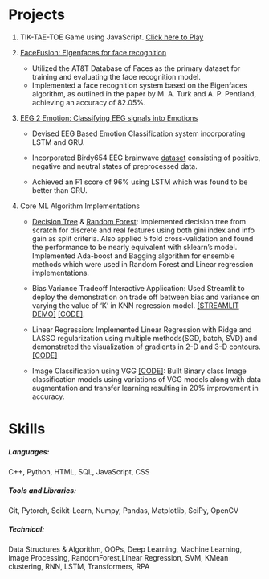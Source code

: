 <!-- ---
title: "Projects"
format: html
--- -->
# Projects

1.  TIK-TAE-TOE Game using JavaScript.
    [Click here to Play](onlineashish.github.io/tik-tak-toe)

2.  [FaceFusion: EIgenfaces for face recognition](https://github.com/onlineashish/Facerecognization-%20from-scratch)
<div class = "bullet">
<ul>
<li>Utilized the AT&T Database of Faces as the primary dataset for training and evaluating the face recognition model.</li>
<li>Implemented a face recognition system based on the Eigenfaces algorithm, as outlined in the paper by M. A.
Turk and A. P. Pentland, achieving an accuracy of 82.05%. </li>
</ul>
</div>

3. [EEG 2 Emotion: Classifying EEG signals into Emotions](https://github.com/onlineashish/Emotion-classification-on-EEG-brainwave-dataset)<ul>
<li>Devised EEG Based Emotion Classification system incorporating LSTM and GRU.</li>
<li>Incorporated Birdy654 EEG brainwave [dataset](https://www.kaggle.com/datasets/birdy654/eeg-brainwave-dataset-feeling-emotions) consisting of positive, negative and neutral states of preprocessed data.</li>
<li>Achieved an F1 score of 96% using LSTM which was found to be better than GRU.</li>
</ul>


4. Core ML Algorithm Implementations
<ul>
<li>[Decision Tree](https://github.com/onlineashish/Decision_Tree_From_Scratch) & [Random Forest](https://github.com/onlineashish/Random_Forest_Implementation): Implemented decision tree from scratch for discrete and real features using
both gini index and info gain as split criteria. Also applied 5 fold cross-validation and found the performance
to be nearly equivalent with sklearn’s model. Implemented Ada-boost and Bagging algorithm for ensemble
methods which were used in Random Forest and Linear regression implementations.</li>
<li>Bias Variance Tradeoff Interactive Application: Used Streamlit to deploy the demonstration on trade off
between bias and variance on varying the value of ‘K’ in KNN regression model. [[STREAMLIT DEMO]](https://onlineashish-streamlit-bias-variance-main-ycy7na.streamlit.app/) [[CODE]](https://github.com/onlineashish/Streamlit-Bias-Variance).</li>
<li>Linear Regression: Implemented Linear Regression with Ridge and LASSO regularization using multiple
methods(SGD, batch, SVD) and demonstrated the visualization of gradients in 2-D and 3-D contours.[[CODE]](https://github.com/onlineashish/Linear_Regression_Implementation_Scratch)</li>
<li>Image Classification using VGG [[CODE]](https://github.com/onlineashish/ImageClassification_VGG): Built Binary class Image classification models using variations of
VGG models along with data augmentation and transfer learning resulting in 20% improvement in accuracy.</li>
</ul>


# Skills

#####  <b>Languages</b>: 
C++, Python, HTML, SQL, JavaScript, CSS

#####  <b>Tools and Libraries</b>: 
Git, Pytorch, Scikit-Learn, Numpy, Pandas, Matplotlib, SciPy, OpenCV

#####  <b>Technical</b>: 
Data Structures & Algorithm, OOPs, Deep Learning, Machine Learning, Image Processing, RandomForest,Linear Regression, SVM, KMean clustering, RNN, LSTM, Transformers, RPA
